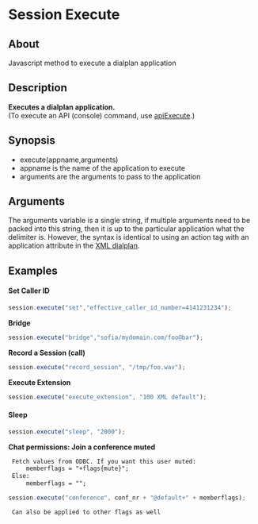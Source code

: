 
# Session Execute 

 

## About

Javascript method to execute a dialplan application

## Description

**Executes a dialplan application.**  
(To execute an API (console) command, use [apiExecute](./index.mdx#file).)

## 

## Synopsis

* execute(appname,arguments)
* appname is the name of the application to execute
* arguments are the arguments to pass to the application

## Arguments

The arguments variable is a single string, if multiple arguments need to be packed into this string, then it is up to the particular application what the delimiter is. However, the syntax is identical to using an action tag with an application attribute in the [XML dialplan](../../../Dialplan/XML-Dialplan/index.mdx#about).

## Examples

#### Set Caller ID

```js
session.execute("set","effective_caller_id_number=4141231234");
```

**Bridge**

```js
session.execute("bridge","sofia/mydomain.com/foo@bar");
```

**Record a Session (call)**

```js
session.execute("record_session", "/tmp/foo.wav");
```

**Execute Extension**

```js
session.execute("execute_extension", "100 XML default");
```

#### Sleep

```js
session.execute("sleep", "2000");
```

**Chat permissions: Join a conference muted**

```xml
 Fetch values from ODBC. If you want this user muted:
     memberflags = "+flags{mute}";
 Else:
     memberflags = "";
```

```js
session.execute("conference", conf_nr + "@default+" + memberflags);
```

```xml
 Can also be applied to other flags as well
```



